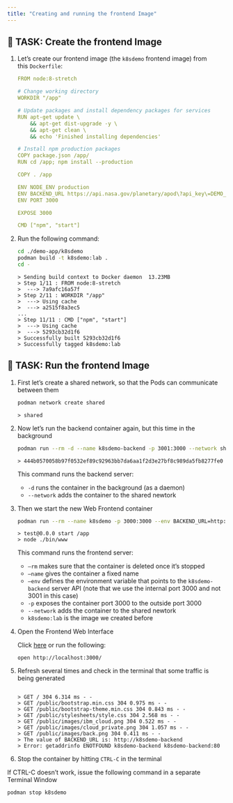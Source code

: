 ```yaml
---
title: "Creating and running the frontend Image"
---
```


## 🚀 TASK: Create the frontend Image

1. Let’s create our frontend image (the `k8sdemo` frontend image) from this `Dockerfile`:

    ```yaml 
    FROM node:8-stretch

    # Change working directory
    WORKDIR "/app"

    # Update packages and install dependency packages for services
    RUN apt-get update \
        && apt-get dist-upgrade -y \
        && apt-get clean \
        && echo 'Finished installing dependencies'

    # Install npm production packages
    COPY package.json /app/
    RUN cd /app; npm install --production

    COPY . /app

    ENV NODE_ENV production
    ENV BACKEND_URL https://api.nasa.gov/planetary/apod\?api_key\=DEMO_KEY
    ENV PORT 3000

    EXPOSE 3000

    CMD ["npm", "start"]
    ```

2. Run the following command:

    ```bash 
    cd ./demo-app/k8sdemo
    podman build -t k8sdemo:lab .
    cd -
    ```

    ```output   
    > Sending build context to Docker daemon  13.23MB
    > Step 1/11 : FROM node:8-stretch
    >  ---> 7a9afc16a57f
    > Step 2/11 : WORKDIR "/app"
    >  ---> Using cache
    >  ---> a2515f8a3ec5
    ...
    > Step 11/11 : CMD ["npm", "start"]
    >  ---> Using cache
    >  ---> 5293cb32d1f6
    > Successfully built 5293cb32d1f6
    > Successfully tagged k8sdemo:lab

    ```

## 🚀 TASK: Run the frontend Image

1. First let’s create a shared network, so that the Pods can communicate between them

    ```bash 
    podman network create shared
    ```

    ```output   
    > shared
    ```


2.  Now let’s run the backend container again, but this time in the background

    ```bash 
    podman run --rm -d --name k8sdemo-backend -p 3001:3000 --network shared k8sdemo-backend:lab
    ```

    ```output   
    > 444b0570058b97f0532ef89c92963bb7da6aa1f2d3e27bf8c989da5fb8277fe0
    ```   
    
    This command runs the backend server:
    
    *   `-d` runs the container in the background (as a daemon)
    *   `--network` adds the container to the shared newtork


3.  Then we start the new Web Frontend container
    
    
    ```bash 
    podman run --rm --name k8sdemo -p 3000:3000 --env BACKEND_URL=http://k8sdemo-backend:3000/api --network shared k8sdemo:lab
    ```

    ```output   
    > test@0.0.0 start /app
    > node ./bin/www
    ```
    
    This command runs the frontend server:

    *   `–rm` makes sure that the container is deleted once it’s stopped
    *   `–name` gives the container a fixed name
    *   `–env` defines the environment variable that points to the `k8sdemo-backend` server API (note that we use the internal port 3000 and not 3001 in this case)
    *   `-p` exposes the container port 3000 to the outside port 3000
    *   `--network` adds the container to the shared newtork
    *   `k8sdemo:lab` is the image we created before


4. Open the Frontend Web Interface

    Click [here](http://localhost:3000/) or run the following:

    ```shell   
    open http://localhost:3000/
    ```

    
5.  Refresh several times and check in the terminal that some traffic is being generated
    
    ```output 

    > GET / 304 6.314 ms - -
    > GET /public/bootstrap.min.css 304 0.975 ms - -
    > GET /public/bootstrap-theme.min.css 304 0.843 ms - -
    > GET /public/stylesheets/style.css 304 2.568 ms - -
    > GET /public/images/ibm_cloud.png 304 0.522 ms - -
    > GET /public/images/cloud_private.png 304 1.057 ms - -
    > GET /public/images/back.png 304 0.411 ms - -
    > The value of BACKEND_URL is: http://k8sdemo-backend
    > Error: getaddrinfo ENOTFOUND k8sdemo-backend k8sdemo-backend:80
    
    ```
    
6.  Stop the container by hitting `CTRL-C` in the terminal

<InlineNotification kind="warning">
If CTRL-C doesn’t work, issue the following command in a separate Terminal Window

```shell   
podman stop k8sdemo
```

</InlineNotification>

